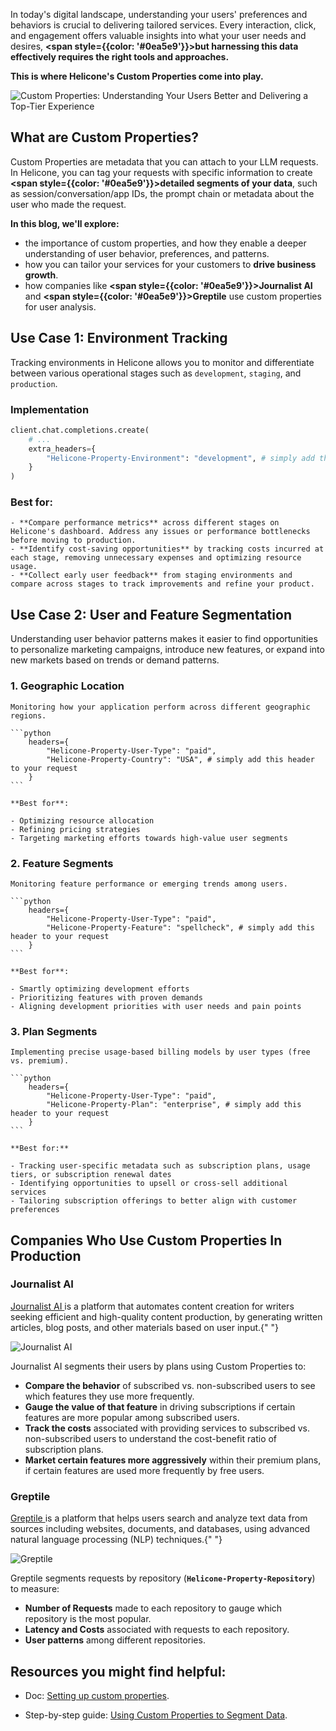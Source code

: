 In today's digital landscape, understanding your users' preferences and behaviors is crucial to delivering tailored services. Every interaction, click, and engagement offers valuable insights into what your user needs and desires, **<span style={{color: '#0ea5e9'}}>but harnessing this data effectively requires the right tools and approaches.</span>**

**This is where Helicone's Custom Properties come into play.**

![Custom Properties: Understanding Your Users Better and Delivering a Top-Tier Experience](/static/blog/custom-properties/cover.webp)

## What are Custom Properties?

Custom Properties are metadata that you can attach to your LLM requests. In Helicone, you can tag your requests with specific information to create **<span style={{color: '#0ea5e9'}}>detailed segments of your data</span>**, such as session/conversation/app IDs, the prompt chain or metadata about the user who made the request.

**In this blog, we'll explore:**

- the importance of custom properties, and how they enable a deeper understanding of user behavior, preferences, and patterns.
- how you can tailor your services for your customers to **drive business growth**.
- how companies like **<span style={{color: '#0ea5e9'}}>Journalist AI</span>** and **<span style={{color: '#0ea5e9'}}>Greptile</span>** use custom properties for user analysis.

## Use Case 1: Environment Tracking

Tracking environments in Helicone allows you to monitor and differentiate between various operational stages such as `development`, `staging`, and `production`.

### Implementation

```python
client.chat.completions.create(
    # ...
    extra_headers={
        "Helicone-Property-Environment": "development", # simply add this header to your request
    }
)
```

### Best for:

    - **Compare performance metrics** across different stages on Helicone's dashboard. Address any issues or performance bottlenecks before moving to production.
    - **Identify cost-saving opportunities** by tracking costs incurred at each stage, removing unnecessary expenses and optimizing resource usage.
    - **Collect early user feedback** from staging environments and compare across stages to track improvements and refine your product.

## Use Case 2: User and Feature Segmentation

Understanding user behavior patterns makes it easier to find opportunities to personalize marketing campaigns, introduce new features, or expand into new markets based on trends or demand patterns.

### 1. Geographic Location

    Monitoring how your application perform across different geographic regions.

    ```python
        headers={
            "Helicone-Property-User-Type": "paid",
            "Helicone-Property-Country": "USA", # simply add this header to your request
        }
    ```

    **Best for**:

    - Optimizing resource allocation
    - Refining pricing strategies
    - Targeting marketing efforts towards high-value user segments

### 2. Feature Segments

    Monitoring feature performance or emerging trends among users.

    ```python
        headers={
            "Helicone-Property-User-Type": "paid",
            "Helicone-Property-Feature": "spellcheck", # simply add this header to your request
        }
    ```

    **Best for**:

    - Smartly optimizing development efforts
    - Prioritizing features with proven demands
    - Aligning development priorities with user needs and pain points

### 3. Plan Segments

    Implementing precise usage-based billing models by user types (free vs. premium).

    ```python
        headers={
            "Helicone-Property-User-Type": "paid",
            "Helicone-Property-Plan": "enterprise", # simply add this header to your request
        }
    ```

    **Best for:**

    - Tracking user-specific metadata such as subscription plans, usage tiers, or subscription renewal dates
    - Identifying opportunities to upsell or cross-sell additional services
    - Tailoring subscription offerings to better align with customer preferences

## Companies Who Use Custom Properties In Production

### Journalist AI

<a href="https://tryjournalist.com/" target="_blank" rel="noopener noreferrer">
  Journalist AI
</a>
is a platform that automates content creation for writers seeking efficient and high-quality
content production, by generating written articles, blog posts, and other materials
based on user input.{" "}

![Journalist AI](/static/blog/custom-properties/journalist-ai-banner.webp)

Journalist AI segments their users by plans using Custom Properties to:

- **Compare the behavior** of subscribed vs. non-subscribed users to see which features they use more frequently.
- **Gauge the value of that feature** in driving subscriptions if certain features are more popular among subscribed users.
- **Track the costs** associated with providing services to subscribed vs. non-subscribed users to understand the cost-benefit ratio of subscription plans.
- **Market certain features more aggressively** within their premium plans, if certain features are used more frequently by free users.

### Greptile

<a href="https://www.greptile.com/" target="_blank" rel="noopener noreferrer">
  Greptile
</a>
is a platform that helps users search and analyze text data from sources including
websites, documents, and databases, using advanced natural language processing (NLP)
techniques.{" "}

![Greptile](/static/blog/custom-properties/greptile-banner.webp)

Greptile segments requests by repository (**`Helicone-Property-Repository`**) to measure:

- **Number of Requests** made to each repository to gauge which repository is the most popular.
- **Latency and Costs** associated with requests to each repository.
- **User patterns** among different repositories.

## Resources you might find helpful:

- Doc: [Setting up custom properties](https://docs.helicone.ai/features/advanced-usage/custom-properties).

- Step-by-step guide: [Using Custom Properties to Segment Data](https://docs.helicone.ai/use-cases/segmentation).

<Questions />
